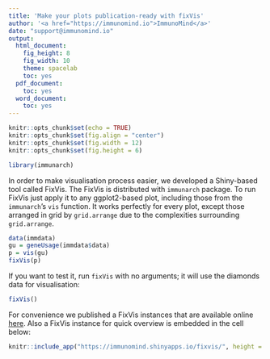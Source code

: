 ```yaml
---
title: 'Make your plots publication-ready with fixVis'
author: '<a href="https://immunomind.io">ImmunoMind</a>'
date: "support@immunomind.io"
output:
  html_document:
    fig_height: 8
    fig_width: 10
    theme: spacelab
    toc: yes
  pdf_document:
    toc: yes
  word_document:
    toc: yes
---
```



<!--
%\VignetteEngine{knitr::rmarkdown}
%\VignetteIndexEntry{Make your plots publication-ready with fixVis}
%\VignettePackage{immunarch}
-->



```r
knitr::opts_chunk$set(echo = TRUE)
knitr::opts_chunk$set(fig.align = "center")
knitr::opts_chunk$set(fig.width = 12)
knitr::opts_chunk$set(fig.height = 6)

library(immunarch)
```

In order to make visualisation process easier, we developed a Shiny-based tool called FixVis. The FixVis is distributed with `immunarch` package. To run FixVis just apply it to any ggplot2-based plot, including those from the `immunarch`'s `vis` function. It works perfectly for every plot, except those arranged in grid by `grid.arrange` due to the complexities surrounding `grid.arrange`.

```r
data(immdata)
gu = geneUsage(immdata$data)
p = vis(gu)
fixVis(p)
```

If you want to test it, run `fixVis` with no arguments; it will use the diamonds data for visualisation:

```r
fixVis()
```

For convenience we published a FixVis instances that are available online [here](https://immunomind.shinyapps.io/fixvis/). Also a FixVis instance for quick overview is embedded in the cell below:

```r
knitr::include_app("https://immunomind.shinyapps.io/fixvis/", height = "800px")
```

